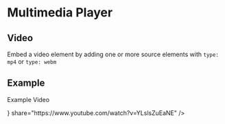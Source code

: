 

<Meta
  title="Components/MultimediaPlayer/Video/Intro"
  component={MultimediaPlayer}
/>

# Multimedia Player

## Video

Embed a video element by adding one or more source elements with `type: mp4` or `type: webm`<br/>

## Example

<Canvas>
  <MultimediaPlayer
    sources={[
      {
        type: 'mp4',
        source: puppies,
      },
      {
        type: 'webm',
        source: puppies,
      },
    ]}
    cuePoints={[
      { name: 'End of Intro', time: '15s' },
      { name: '', time: '00:30' },
    ]}
    figCaption={<p>Example Video</p>}
    share="https://www.youtube.com/watch?v=YLslsZuEaNE"
  />
</Canvas>
